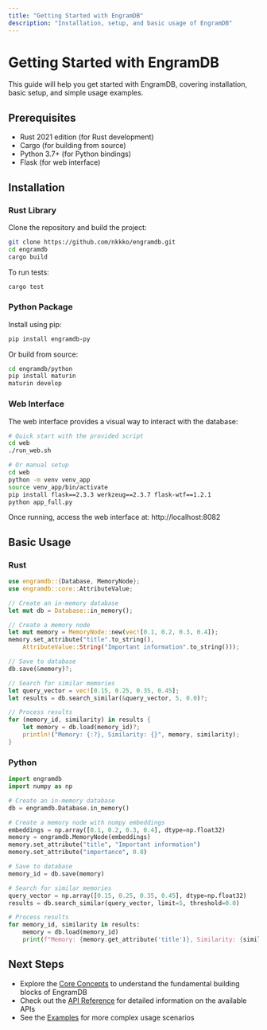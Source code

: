 ```yaml
---
title: "Getting Started with EngramDB"
description: "Installation, setup, and basic usage of EngramDB"
---
```


# Getting Started with EngramDB

This guide will help you get started with EngramDB, covering installation, basic setup, and simple usage examples.

## Prerequisites

- Rust 2021 edition (for Rust development)
- Cargo (for building from source)
- Python 3.7+ (for Python bindings)
- Flask (for web interface)

## Installation

### Rust Library

Clone the repository and build the project:

```bash
git clone https://github.com/nkkko/engramdb.git
cd engramdb
cargo build
```

To run tests:

```bash
cargo test
```

### Python Package

Install using pip:

```bash
pip install engramdb-py
```

Or build from source:

```bash
cd engramdb/python
pip install maturin
maturin develop
```

### Web Interface

The web interface provides a visual way to interact with the database:

```bash
# Quick start with the provided script
cd web
./run_web.sh

# Or manual setup
cd web
python -m venv venv_app
source venv_app/bin/activate
pip install flask==2.3.3 werkzeug==2.3.7 flask-wtf==1.2.1
python app_full.py
```

Once running, access the web interface at: http://localhost:8082

## Basic Usage

### Rust

```rust
use engramdb::{Database, MemoryNode};
use engramdb::core::AttributeValue;

// Create an in-memory database
let mut db = Database::in_memory();

// Create a memory node
let mut memory = MemoryNode::new(vec![0.1, 0.2, 0.3, 0.4]);
memory.set_attribute("title".to_string(),
    AttributeValue::String("Important information".to_string()));

// Save to database
db.save(&memory)?;

// Search for similar memories
let query_vector = vec![0.15, 0.25, 0.35, 0.45];
let results = db.search_similar(&query_vector, 5, 0.0)?;

// Process results
for (memory_id, similarity) in results {
    let memory = db.load(memory_id)?;
    println!("Memory: {:?}, Similarity: {}", memory, similarity);
}
```

### Python

```python
import engramdb
import numpy as np

# Create an in-memory database
db = engramdb.Database.in_memory()

# Create a memory node with numpy embeddings
embeddings = np.array([0.1, 0.2, 0.3, 0.4], dtype=np.float32)
memory = engramdb.MemoryNode(embeddings)
memory.set_attribute("title", "Important information")
memory.set_attribute("importance", 0.8)

# Save to database
memory_id = db.save(memory)

# Search for similar memories
query_vector = np.array([0.15, 0.25, 0.35, 0.45], dtype=np.float32)
results = db.search_similar(query_vector, limit=5, threshold=0.0)

# Process results
for memory_id, similarity in results:
    memory = db.load(memory_id)
    print(f"Memory: {memory.get_attribute('title')}, Similarity: {similarity:.4f}")
```

## Next Steps

- Explore the [Core Concepts](/core-concepts) to understand the fundamental building blocks of EngramDB
- Check out the [API Reference](/api-reference/memory-node) for detailed information on the available APIs
- See the [Examples](/examples/rust-examples) for more complex usage scenarios
